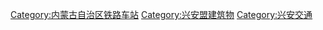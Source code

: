 [[Category:内蒙古自治区铁路车站|Category:内蒙古自治区铁路车站]]
[[Category:兴安盟建筑物|Category:兴安盟建筑物]]
[[Category:兴安交通|Category:兴安交通]]